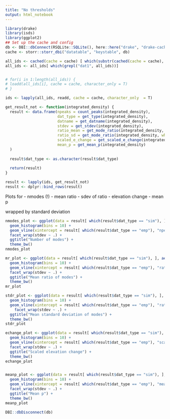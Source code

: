 ```yaml
---
title: "No thresholds"
output: html_notebook
---
```


```r
library(drake)
library(isds)
library(ggplot2)
## Set up the cache and config
db <- DBI::dbConnect(RSQLite::SQLite(), here::here("drake", "drake-cache.sqlite"))
cache <- storr::storr_dbi("datatable", "keystable", db)
```

```r

all_ids <- cached(cache = cache) [ which(substr(cached(cache = cache), 0, 2) == "id")]
all_ids <- all_ids[ which(grepl("dat1", all_ids))]


# for(i in 1:length(all_ids)) {
# loadd(all_ids[i], cache = cache, character_only = T)
# }

ids <- lapply(all_ids, readd, cache = cache, character_only  = T)
```

```r

get_result_not <- function(integrated_density) {
  result <- data.frame(npeaks = count_peaks(integrated_density),
                       dat_type = get_type(integrated_density),
                       datname = get_datname(integrated_density),
                       stdev = get_stdev(integrated_density),
                       ratio_mean = get_mode_ratio(integrated_density, what = "mean"),
                       ratio_sd = get_mode_ratio(integrated_density, what = "stdev"),
                       scaled_e_change = get_scaled_e_change(integrated_density),
                       mean_p = get_mean_p(integrated_density)
  )
  
  result$dat_type <- as.character(result$dat_type)
  
  return(result)
}

result <- lapply(ids, get_result_not)
result <- dplyr::bind_rows(result)
```

Plots for
- nmodes (!)
- mean ratio
- sdev of ratio
- elevation change
- mean p

wrapped by standard deviation


```r
nmodes_plot <- ggplot(data = result[ which(result$dat_type == "sim"), ], aes(x = npeaks)) +
  geom_histogram(bins = 10) +
  geom_vline(xintercept = result[ which(result$dat_type == "emp"), "npeaks"], color = "red") + 
  facet_wrap(stdev ~ .) +
  ggtitle("Number of modes") +
  theme_bw()
nmodes_plot

mr_plot <- ggplot(data = result[ which(result$dat_type == "sim"), ], aes(x = ratio_mean)) +
  geom_histogram(bins = 10) +
  geom_vline(xintercept = result[ which(result$dat_type == "emp"), "ratio_mean"], color = "red") + 
  facet_wrap(stdev ~ .) +
  ggtitle("Mean ratio of modes") +
  theme_bw()
mr_plot

stdr_plot <- ggplot(data = result[ which(result$dat_type == "sim"), ], aes(x = ratio_sd)) +
  geom_histogram(bins = 10) +
  geom_vline(xintercept = result[ which(result$dat_type == "emp"), "ratio_sd"], color = "red") + 
    facet_wrap(stdev ~ .) +
  ggtitle("Mean standard deviation of modes") +
  theme_bw()
stdr_plot

echange_plot <- ggplot(data = result[ which(result$dat_type == "sim"), ], aes(x = scaled_e_change)) +
  geom_histogram(bins = 10) +
  geom_vline(xintercept = result[ which(result$dat_type == "emp"), "scaled_e_change"], color = "red") + 
  facet_wrap(stdev ~ .) +
  ggtitle("Scaled elevation change") +
  theme_bw()
echange_plot


meanp_plot <- ggplot(data = result[ which(result$dat_type == "sim"), ], aes(x = mean_p)) +
  geom_histogram(bins = 10) +
  geom_vline(xintercept = result[ which(result$dat_type == "emp"), "mean_p"], color = "red") + 
  facet_wrap(stdev ~ .) +
  ggtitle("Mean p") +
  theme_bw()
meanp_plot


```

```r
DBI::dbDisconnect(db)
```
